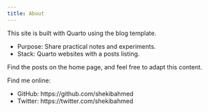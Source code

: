 ```yaml
---
title: About
---
```


This site is built with Quarto using the blog template.

- Purpose: Share practical notes and experiments.
- Stack: Quarto websites with a posts listing.

Find the posts on the home page, and feel free to adapt this content.

Find me online:

- GitHub: https://github.com/shekibahmed
- Twitter: https://twitter.com/shekibahmed
